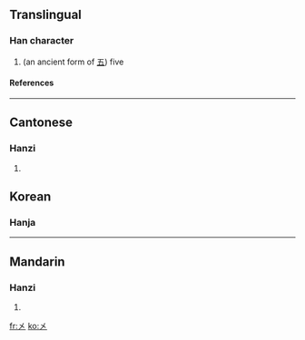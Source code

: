 ==Translingual==
===Han character===
{{Han char|rn=4|rad=丿|as=01|sn=2|four=|canj=大 (K)}}
# (an ancient form of [[五]]) five
====References====
{{Han ref|kx=0081.180|hdz=10031.040|uh=3405|ud=13317}}

----
==Cantonese==
===Hanzi===
{{yue-hanzi|jyut=|y=ng5}}
# {{defn|Cantonese}}

==Korean==

===Hanja===
{{ko-hanja|hangeul=오|rv=o|mr=o|y=o|eumhun=다섯|ehrv=daseot|ehmr=tasŏt|ehy=tases}}
----
==Mandarin==
===Hanzi===
{{cmn-hanzi|pin=[[wǔ]] ([[wu3]])|wg=wu<sup>3</sup>}}
# {{defn|Mandarin}}

[[fr:㐅]]
[[ko:㐅]]